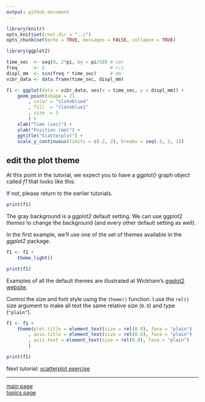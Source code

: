 ```yaml
---
output: github_document
---
```


```r
library(knitr)
opts_knit$set(root.dir = "../")
opts_chunk$set(echo = TRUE, messages = FALSE, collapse = TRUE)

library(ggplot2)

time_sec  <- seq(0, 2*pi, by = pi/50) # sec
freq      <- 2                        # r/s
displ_mm  <- sin(freq * time_sec)     # mm
vibr_data <- data.frame(time_sec, displ_mm)

f1 <- ggplot(data = vibr_data, aes(x = time_sec, y = displ_mm)) +
	geom_point(shape = 21
		, color = "slateblue4"
		, fill  = "slateblue1"
		, size  = 3
		) +
	xlab("Time (sec)") + 
	ylab("Position (mm)") +
	ggtitle("Scatterplot") +
	scale_y_continuous(limits = c(-2, 2), breaks = seq(-2, 2, 1))
```

## edit the plot theme

At this point in the tutorial, we expect you to have a *ggplot()* graph object called *f1* that looks like this: 

If not, please return to the earlier tutorials. 

```r
print(f1)
```


The gray background is a *ggplot2* default setting. We can use ggplot2 *themes* to change the background (and every other default setting as well). 

In the first example, we'll use one of the set of themes available in the *ggplot2* package. 

```r
f1 <- f1 +
	theme_light()

print(f1)
```

Examples of all the default themes are illustrated at Wickham's [ggplot2 website](http://ggplot2.tidyverse.org/reference/ggtheme.html).  

Control the size and font style using the `theme()` function.  I use the `rel()` size argument to make all text the same relative size (`0.9`) and type (`"plain"`). 

```r
f1 <- f1 + 
	theme(plot.title = element_text(size = rel(0.9), face = "plain")  
		, axis.title = element_text(size = rel(0.9), face = "plain") 
		, axis.text = element_text(size = rel(0.9), face = "plain")
		)

print(f1)
```




Next tutorial: [scatterplot exercise](tut-0309_scatterplot-exercise.md) 

---

[main page](../README.md)<br> 
[topics page](../README-by-topic.md)
